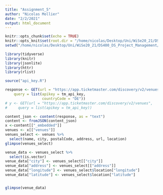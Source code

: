 ```yaml
---
title: "Assignment_5"
author: "Nicolas Mollier"
date: "2/2/2021"
output: html_document
---
```


```r
knitr::opts_chunk$set(echo = TRUE)
knitr::opts_knit$set(root.dir = "/home/nicolas/Desktop/Uni/WiSe20_21/DS400_DS_Project_Management/Assignments/Assignment_5")
setwd("/home/nicolas/Desktop/Uni/WiSe20_21/DS400_DS_Project_Management/Assignments/Assignment_5")
```

```r
library(tidyverse)
library(knitr)
library(jsonlite)
library(httr)
library(rlist)
```


```r
source("api_key.R")
```

```r
response <- GET(url = "https://app.ticketmaster.com/discovery/v2/venues",
    query = list(apikey = tm_api_key,
                 countryCode = "DE"))
# y <- GET(url = "https://app.ticketmaster.com/discovery/v2/venues",
#     query = list(apikey = tm_api_key))
```

```r
content_json <- content(response, as = "text")
content <- fromJSON(content_json)
x <-content[["_embedded"]] 
venues <- x[["venues"]]
venues_select <- venues %>% 
  select(name, city, postalCode, address, url, location)
glimpse(venues_select)

venue_data <- venues_select %>% 
  select(is.vector)
venue_data["city"] <- venues_select[["city"]]
venue_data["address"] <- venues_select[["address"]]
venue_data["longitude"] <- venues_select$location["longitude"]
venue_data["latitude"] <- venues_select$location["latitude"]


glimpse(venue_data)
```

